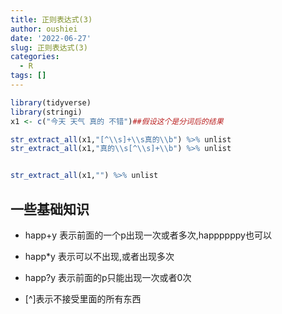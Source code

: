 ```yaml
---
title: 正则表达式(3)
author: oushiei
date: '2022-06-27'
slug: 正则表达式(3)
categories:
  - R
tags: []
---
```


```r
library(tidyverse)
library(stringi)
x1 <- c("今天 天气 真的 不错")##假设这个是分词后的结果
```

```r
str_extract_all(x1,"[^\\s]+\\s真的\\b") %>% unlist
str_extract_all(x1,"真的\\s[^\\s]+\\b") %>% unlist


str_extract_all(x1,"") %>% unlist
```

## 一些基础知识

-  happ+y  表示前面的一个p出现一次或者多次,happppppy也可以

-  happ*y  表示可以不出现,或者出现多次

-  happ?y  表示前面的p只能出现一次或者0次

-  [^]表示不接受里面的所有东西


